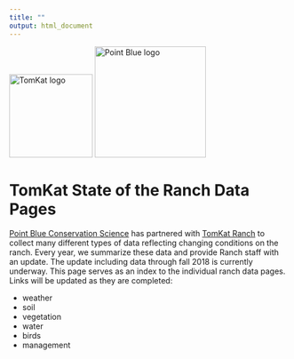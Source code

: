 ```yaml
---
title: ""
output: html_document
---
```


<a id="top"></a>
<img src='../figs/TomKat_TKREF-trans.png' alt="TomKat logo" style="width: 150px;"/>
<img src='../figs/PB_logo_RGB_Full_Color_cs.png' alt="Point Blue logo" style="width: 200px;"/>

TomKat State of the Ranch Data Pages
=========================
[Point Blue Conservation Science](http://www.pointblue.org) has partnered with [TomKat Ranch](https://tomkatranch.org) to collect many different types of data reflecting changing conditions on the ranch. Every year, we summarize these data and provide Ranch staff with an update. The update including data through fall 2018 is currently underway. This page serves as an index to the individual ranch data pages. Links will be updated as they are completed:

* weather
* soil
* vegetation
* water
* birds
* management
